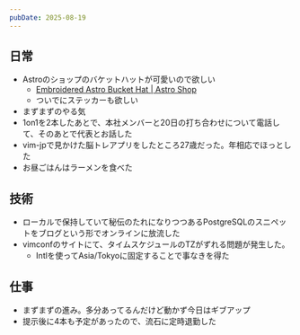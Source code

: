 ```yaml
---
pubDate: 2025-08-19
---
```




## 日常

- Astroのショップのバケットハットが可愛いので欲しい
	- [Embroidered Astro Bucket Hat \| Astro Shop](https://shop.astro.build/products/embroidered-astro-bucket-hat/)
	- ついでにステッカーも欲しい
- まずまずのやる気
- 1on1を2本したあとで、本社メンバーと20日の打ち合わせについて電話して、そのあとで代表とお話した
- vim-jpで見かけた脳トレアプリをしたところ27歳だった。年相応でほっとした
- お昼ごはんはラーメンを食べた

## 技術

- ローカルで保持していて秘伝のたれになりつつあるPostgreSQLのスニペットをブログという形でオンラインに放流した
- vimconfのサイトにて、タイムスケジュールのTZがずれる問題が発生した。
	- Intlを使ってAsia/Tokyoに固定することで事なきを得た

## 仕事

- まずまずの進み。多分あってるんだけど動かず今日はギブアップ
- 提示後に4本も予定があったので、流石に定時退勤した

